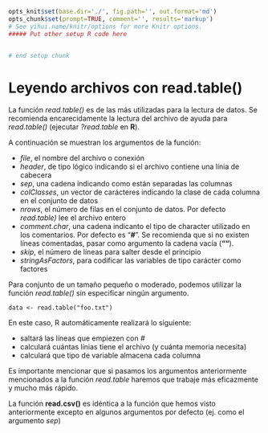 ```r
opts_knit$set(base.dir='./', fig.path='', out.format='md')
opts_chunk$set(prompt=TRUE, comment='', results='markup')
# See yihui.name/knitr/options for more Knitr options.
##### Put other setup R code here


# end setup chunk
```
# Leyendo archivos con read.table()

La función _read.table()_ es de las más utilizadas para la lectura de datos. Se recomienda encarecidamente la lectura del archivo de ayuda para _read.table()_ (ejecutar _?read.table_ en __R__).

A continuación se muestran los argumentos de la función:

+ _file_, el  nombre del archivo o conexión
+ _header_, de tipo lógico indicando si el archivo contiene una línia de cabecera
+ _sep_, una cadena indicando como están separadas las columnas
+ _colClasses_, un vector de carácteres indicando la clase de cada columna en el conjunto de datos
+ _nrows_, el número de filas en el conjunto de datos. Por defecto _read.table)_ lee el archivo entero
+ _comment.char_, una cadena indicanto el tipo de character utilizado en los comentarios. Por defecto es "__#__". Se recomienda que si no existen líneas comentadas, pasar como argumento la cadena vacía (__""__).
+ _skip_, el número de líneas para salter desde el principio
+ _stringAsFactors_, para codificar las variables de tipo carácter como factores

Para conjunto de un tamaño pequeño o moderado, podemos utilizar la función _read.table()_ sin especificar ningún argumento.

```{}
data <- read.table("foo.txt")

```

En este caso, R automáticamente realizará lo siguiente:

+ saltará las líneas que empiezen con _#_
+ calculará cuántas línias tiene el archivo (y cuánta memoria necesita)
+ calculará que tipo de variable almacena cada columna

Es importante mencionar que si pasamos los argumentos anteriormente mencionados a la función _read.table_ haremos que trabaje más eficazmente y mucho más rápido.

La función __read.csv()__ es idéntica a la función que hemos visto anteriormente excepto en algunos argumentos por defecto (ej. como el argumento _sep_)











